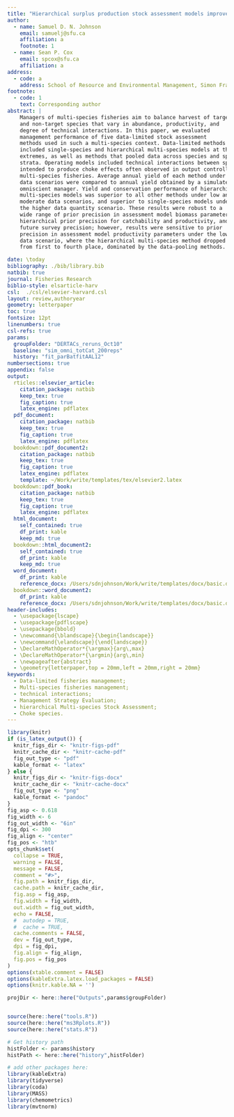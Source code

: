 ```yaml
---  
title: "Hierarchical surplus production stock assessment models improves management performance in multi-species, spatially-replicated, data-limited fisheries."
author:
  - name: Samuel D. N. Johnson
    email: samuelj@sfu.ca
    affiliation: a
    footnote: 1
  - name: Sean P. Cox
    email: spcox@sfu.ca
    affiliation: a
address:
  - code: a
    address: School of Resource and Environmental Management, Simon Fraser University, 8888 University Drive, BC, V5K 1S6, Canada
footnote:
  - code: 1
    text: Corresponding author
abstract: |
    Managers of multi-species fisheries aim to balance harvest of target 
    and non-target species that vary in abundance, productivity, and 
    degree of technical interactions. In this paper, we evaluated
    management performance of five data-limited stock assessment 
    methods used in such a multi-species context. Data-limited methods 
    included single-species and hierarchical multi-species models at the
    extremes, as well as methods that pooled data across species and spatial 
    strata. Operating models included technical interactions between species
    intended to produce choke effects often observed in output controlled 
    multi-species fisheries. Average annual yield of each method under three
    data scenarios were compared to annual yield obtained by a simulated
    omniscient manager. Yield and conservation performance of hierarchical 
    multi-species models was superior to all other methods under low and
    moderate data scenarios, and superior to single-species models under 
    the higher data quantity scenario. These results were robust to a 
    wide range of prior precision in assessment model biomass parameters, 
    hierarchical prior precision for catchability and productivity, and 
    future survey precision; however, results were sensitive to prior 
    precision in assessment model productivity parameters under the low
    data scenario, where the hierarchical multi-species method dropped
    from first to fourth place, dominated by the data-pooling methods. 

date: \today
bibliography: ./bib/library.bib
natbib: true
journal: Fisheries Research
biblio-style: elsarticle-harv
csl:  ./csl/elsevier-harvard.csl
layout: review,authoryear
geometry: letterpaper
toc: true
fontsize: 12pt
linenumbers: true
csl-refs: true
params:
  groupFolder: "DERTACs_reruns_Oct10"
  baseline: "sim_omni_totCat_200reps"
  history: "fit_parBatfitAAL12"
numbersections: true
appendix: false
output:
  rticles::elsevier_article:
    citation_package: natbib
    keep_tex: true
    fig_caption: true
    latex_engine: pdflatex
  pdf_document:
    citation_package: natbib
    keep_tex: true
    fig_caption: true
    latex_engine: pdflatex
  bookdown::pdf_document2:
    citation_package: natbib
    keep_tex: true
    fig_caption: true
    latex_engine: pdflatex
    template: ~/Work/write/templates/tex/elsevier2.latex
  bookdown::pdf_book:
    citation_package: natbib
    keep_tex: true
    fig_caption: true
    latex_engine: pdflatex
  html_document:
    self_contained: true
    df_print: kable
    keep_md: true
  bookdown::html_document2:
    self_contained: true
    df_print: kable
    keep_md: true
  word_document:
    df_print: kable
    reference_docx: /Users/sdnjohnson/Work/write/templates/docx/basic.docx
  bookdown::word_document2:
    df_print: kable
    reference_docx: /Users/sdnjohnson/Work/write/templates/docx/basic.docx
header-includes:
  - \usepackage{lscape}
  - \usepackage{pdflscape}
  - \usepackage{bbold}
  - \newcommand{\blandscape}{\begin{landscape}}
  - \newcommand{\elandscape}{\end{landscape}}
  - \DeclareMathOperator*{\argmax}{arg\,max}
  - \DeclareMathOperator*{\argmin}{arg\,min}
  - \newpageafter{abstract}
  - \geometry{letterpaper,top = 20mm,left = 20mm,right = 20mm}
keywords:
  - Data-limited fisheries management;
  - Multi-species fisheries management;
  - technical interactions;
  - Management Strategy Evaluation;
  - hierarchical Multi-species Stock Assessment;
  - Choke species.
---
```



```r
library(knitr)
if (is_latex_output()) {
  knitr_figs_dir <- "knitr-figs-pdf"
  knitr_cache_dir <- "knitr-cache-pdf"
  fig_out_type <- "pdf"
  kable_format <- "latex"
} else {
  knitr_figs_dir <- "knitr-figs-docx"
  knitr_cache_dir <- "knitr-cache-docx"
  fig_out_type <- "png"
  kable_format <- "pandoc"
}
fig_asp <- 0.618
fig_width <- 6
fig_out_width <- "6in"
fig_dpi <- 300
fig_align <- "center"
fig_pos <- "htb"
opts_chunk$set(
  collapse = TRUE,
  warning = FALSE,
  message = FALSE,
  comment = "#>",
  fig.path = knitr_figs_dir,
  cache.path = knitr_cache_dir,
  fig.asp = fig_asp,
  fig.width = fig_width,
  out.width = fig_out_width,
  echo = FALSE,
  #  autodep = TRUE,
  #  cache = TRUE,
  cache.comments = FALSE,
  dev = fig_out_type,
  dpi = fig_dpi,
  fig.align = fig_align,
  fig.pos = fig_pos
)
options(xtable.comment = FALSE)
options(kableExtra.latex.load_packages = FALSE)
options(knitr.kable.NA = '')

projDir <- here::here("Outputs",params$groupFolder)


source(here::here("tools.R"))
source(here::here("ms3Rplots.R"))
source(here::here("stats.R"))

# Get history path
histFolder <- params$history
histPath <- here::here("history",histFolder)

```

```r
# add other packages here:
library(kableExtra)
library(tidyverse)
library(coda)
library(MASS)
library(chemometrics)
library(mvtnorm)
```



